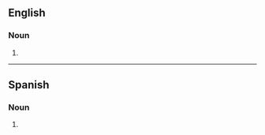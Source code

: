 ==English==

===Noun===
{{head|en|noun plural form}}

# {{plural of|diazepam|lang=en}}

----

==Spanish==

===Noun===
{{head|es|noun form|g=m-p}}

# {{plural of|diazepam|lang=es}}